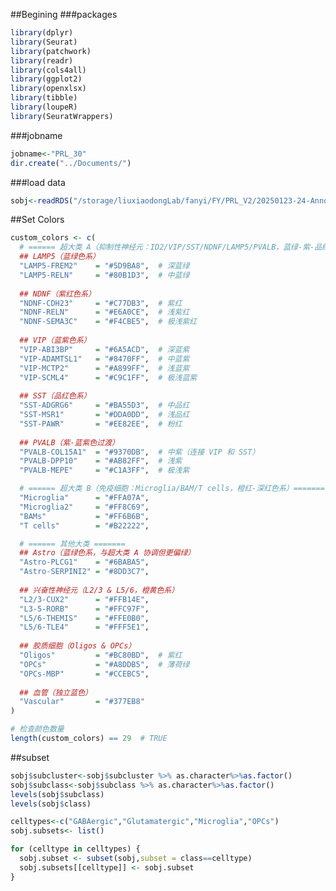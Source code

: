 ##Begining 
###packages

```r
library(dplyr)
library(Seurat)
library(patchwork)
library(readr)
library(cols4all)
library(ggplot2)
library(openxlsx)
library(tibble)
library(loupeR)
library(SeuratWrappers)
```

###jobname

```r
jobname<-"PRL_30"
dir.create("../Documents/")
```


###load data

```r
sobj<-readRDS("/storage/liuxiaodongLab/fanyi/FY/PRL_V2/20250123-24-Annotation-third-MNN/Documents/sobj_3rd_cleaned.rds")
```
##Set Colors
```r
custom_colors <- c(
  # ====== 超大类 A（抑制性神经元：ID2/VIP/SST/NDNF/LAMP5/PVALB，蓝绿-紫-品红渐变）=======
  ## LAMP5（蓝绿色系）
  "LAMP5-FREM2"    = "#5D9BA8",  # 深蓝绿
  "LAMP5-RELN"     = "#80B1D3",  # 中蓝绿
  
  ## NDNF（紫红色系）
  "NDNF-CDH23"     = "#C77DB3",  # 紫红
  "NDNF-RELN"      = "#E6A0CE",  # 浅紫红
  "NDNF-SEMA3C"    = "#F4CBE5",  # 极浅紫红
  
  ## VIP（蓝紫色系）
  "VIP-ABI3BP"     = "#6A5ACD",  # 深蓝紫
  "VIP-ADAMTSL1"   = "#8470FF",  # 中蓝紫
  "VIP-MCTP2"      = "#A899FF",  # 浅蓝紫
  "VIP-SCML4"      = "#C9C1FF",  # 极浅蓝紫
  
  ## SST（品红色系）
  "SST-ADGRG6"     = "#BA55D3",  # 中品红
  "SST-MSR1"       = "#DDA0DD",  # 浅品红
  "SST-PAWR"       = "#EE82EE",  # 粉红
  
  ## PVALB（紫-蓝紫色过渡）
  "PVALB-COL15A1"  = "#9370DB",  # 中紫（连接 VIP 和 SST）
  "PVALB-DPP10"    = "#AB82FF",  # 浅紫
  "PVALB-MEPE"     = "#C1A3FF",  # 极浅紫

  # ====== 超大类 B（免疫细胞：Microglia/BAM/T cells，橙红-深红色系）=======
  "Microglia"      = "#FFA07A",  
  "Microglia2"     = "#FF8C69",  
  "BAMs"           = "#FF6B6B",  
  "T cells"        = "#B22222",  

  # ====== 其他大类 =======
  ## Astro（蓝绿色系，与超大类 A 协调但更偏绿）
  "Astro-PLCG1"    = "#6BABA5",  
  "Astro-SERPINI2" = "#8DD3C7",  
  
  ## 兴奋性神经元（L2/3 & L5/6，橙黄色系）
  "L2/3-CUX2"      = "#FFB14E",  
  "L3-5-RORB"      = "#FFC97F",  
  "L5/6-THEMIS"    = "#FFE0B0",  
  "L5/6-TLE4"      = "#FFF5E1",  
  
  ## 胶质细胞（Oligos & OPCs）
  "Oligos"         = "#BC80BD",  # 紫红
  "OPCs"           = "#A8DDB5",  # 薄荷绿
  "OPCs-MBP"       = "#CCEBC5",  
  
  ## 血管（独立蓝色）
  "Vascular"       = "#377EB8"   
)

# 检查颜色数量
length(custom_colors) == 29  # TRUE
```

##subset
```r
sobj$subcluster<-sobj$subcluster %>% as.character%>%as.factor()
sobj$subclass<-sobj$subclass %>% as.character%>%as.factor()
levels(sobj$subclass)
levels(sobj$class)
```


```r
celltypes<-c("GABAergic","Glutamatergic","Microglia","OPCs")
sobj.subsets<- list()

for (celltype in celltypes) {
  sobj.subset <- subset(sobj,subset = class==celltype)
  sobj.subsets[[celltype]] <- sobj.subset
}

```


